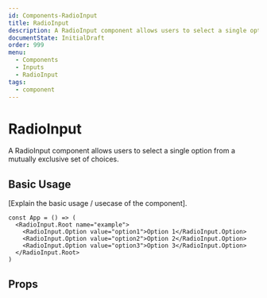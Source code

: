 ```yaml
---
id: Components-RadioInput
title: RadioInput
description: A RadioInput component allows users to select a single option from a mutually exclusive set of choices.
documentState: InitialDraft
order: 999
menu:
  - Components
  - Inputs
  - RadioInput
tags:
  - component
---
```


# RadioInput

A RadioInput component allows users to select a single option from a mutually exclusive set of choices.

## Basic Usage

[Explain the basic usage / usecase of the component].

```jsx-live
const App = () => (
  <RadioInput.Root name="example">
    <RadioInput.Option value="option1">Option 1</RadioInput.Option>
    <RadioInput.Option value="option2">Option 2</RadioInput.Option>
    <RadioInput.Option value="option3">Option 3</RadioInput.Option>
  </RadioInput.Root>
)
```


## Props

<PropsTable id="RadioInput" />
